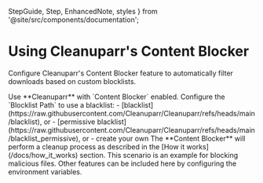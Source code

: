   StepGuide, 
  Step, 
  EnhancedNote,
  styles 
} from '@site/src/components/documentation';

# Using Cleanuparr's Content Blocker

Configure Cleanuparr's Content Blocker feature to automatically filter downloads based on custom blocklists.

<div className={styles.documentationPage}>

<div className={styles.section}>

<StepGuide>
  <Step title="Enable Content Blocker">
    Use **Cleanuparr** with `Content Blocker` enabled.
  </Step>

  <Step title="Configure Blocklist">
    Configure the `Blocklist Path` to use a blacklist:
    - [blacklist](https://raw.githubusercontent.com/Cleanuparr/Cleanuparr/refs/heads/main/blacklist), or
    - [permissive blacklist](https://raw.githubusercontent.com/Cleanuparr/Cleanuparr/refs/heads/main/blacklist_permissive), or
    - create your own
  </Step>

  <Step title="Automated Processing">
    The **Content Blocker** will perform a cleanup process as described in the [How it works](/docs/how_it_works) section.
  </Step>
</StepGuide>

<EnhancedNote>
This scenario is an example for blocking malicious files. Other features can be included here by configuring the environment variables.
</EnhancedNote>

</div>

</div>